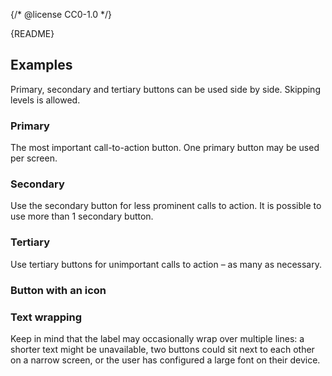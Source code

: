 {/* @license CC0-1.0 */}


<Meta of={ButtonStories} />

<Markdown>{README}</Markdown>

<Primary />

<Controls />

## Examples

Primary, secondary and tertiary buttons can be used side by side.
Skipping levels is allowed.

### Primary

The most important call-to-action button.
One primary button may be used per screen.

<Canvas of={ButtonStories.Primary} />

### Secondary

Use the secondary button for less prominent calls to action.
It is possible to use more than 1 secondary button.

<Canvas of={ButtonStories.Secondary} />

### Tertiary

Use tertiary buttons for unimportant calls to action – as many as necessary.

<Canvas of={ButtonStories.Tertiary} />

### Button with an icon

<Canvas of={ButtonStories.WithIcon} />

### Text wrapping

Keep in mind that the label may occasionally wrap over multiple lines:
a shorter text might be unavailable,
two buttons could sit next to each other on a narrow screen,
or the user has configured a large font on their device.

<Canvas of={ButtonStories.TextWrapping} />
